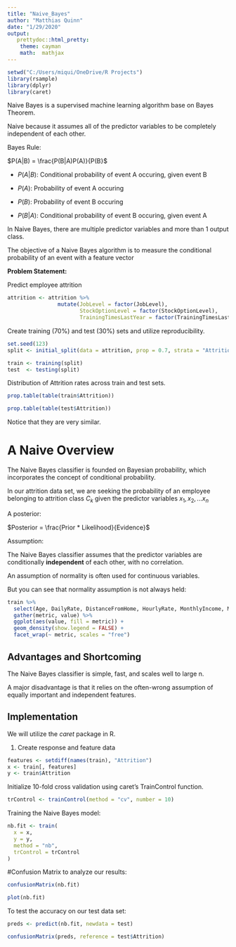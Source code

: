 ```yaml
---
title: "Naive_Bayes"
author: "Matthias Quinn"
date: "1/29/2020"
output:
   prettydoc::html_pretty:
    theme: cayman
    math:  mathjax
---
```

```r
setwd("C:/Users/miqui/OneDrive/R Projects")
library(rsample)
library(dplyr)
library(caret)
```

Naive Bayes is a supervised machine learning algorithm base on Bayes Theorem.

Naive because it assumes all of the predictor variables to be completely independent of each other.

Bayes Rule:

$P(A|B) = \frac{P(B|A)P(A)}{P(B}$

  * $P(A|B)$: Conditional probability of event A occuring, given event B
  
  * $P(A)$: Probability of event A occuring
  
  * $P(B)$: Probability of event B occuring
  
  * $P(B|A)$: Conditional probability of event B occuring, given event A

In Naive Bayes, there are multiple predictor variables and more than 1 output class.

The objective of a Naive Bayes algorithm is to measure the conditional probability of an event with a feature vector

**Problem Statement:**

Predict employee attrition

```r
attrition <- attrition %>%
                mutate(JobLevel = factor(JobLevel),
                       StockOptionLevel = factor(StockOptionLevel),
                       TrainingTimesLastYear = factor(TrainingTimesLastYear))
```

Create training (70%) and test (30%) sets and utilize reproducibility.

```r
set.seed(123)
split <- initial_split(data = attrition, prop = 0.7, strata = "Attrition")

train <- training(split)
test  <- testing(split)
```

Distribution of Attrition rates across train and test sets.
```r
prop.table(table(train$Attrition))

prop.table(table(test$Attrition))
```
Notice that they are very similar.

# A Naive Overview

The Naive Bayes classifier is founded on Bayesian probability, which incorporates the concept of conditional probability.

In our attrition data set, we are seeking the probability of an employee belonging to attrition class $C_{k}$ given the predictor variables $x_{1}, x_{2}, ... x_{n}$

A posterior:

$Posterior = \frac{Prior * Likelihood}{Evidence}$

Assumption:

The Naive Bayes classifier assumes that the predictor variables are conditionally **independent** of each other, with no correlation.

An assumption of normality is often used for continuous variables.

But you can see that normality assumption is not always held:

```r
train %>% 
  select(Age, DailyRate, DistanceFromHome, HourlyRate, MonthlyIncome, MonthlyRate) %>% 
  gather(metric, value) %>% 
  ggplot(aes(value, fill = metric)) + 
  geom_density(show.legend = FALSE) + 
  facet_wrap(~ metric, scales = "free")
```

## **Advantages and Shortcoming**

The Naive Bayes classifier is simple, fast, and scales well to large n.

A major disadvantage is that it relies on the often-wrong assumption of equally important and independent features.

## **Implementation**

We will utilize the *caret* package in R.

1. Create response and feature data

```r
features <- setdiff(names(train), "Attrition")
x <- train[, features]
y <- train$Attrition
```

Initialize 10-fold cross validation using caret's TrainControl function.

```r
trControl <- trainControl(method = "cv", number = 10)
```


Training the Naive Bayes model:

```r
nb.fit <- train(
  x = x,
  y = y,
  method = "nb",
  trControl = trControl
)
```

#Confusion Matrix to analyze our results:
```r
confusionMatrix(nb.fit)
```
```r
plot(nb.fit)
```

To test the accuracy on our test data set:

```r
preds <- predict(nb.fit, newdata = test)
```

```r
confusionMatrix(preds, reference = test$Attrition)
```
































































